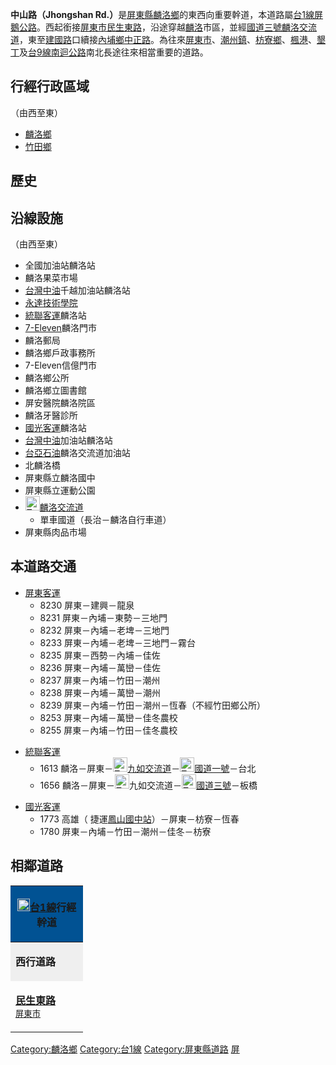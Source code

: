 {{Otheruses|中山路|other=同名或類似名的其它條目描述}}
'''中山路（Jhongshan Rd.）'''是[[屏東縣|屏東縣]][[麟洛鄉|麟洛鄉]]的東西向重要幹道，本道路屬[[台1線|台1線]][[屏鵝公路|屏鵝公路]]。西起銜接[[屏東市|屏東市]][[民生路_(屏東市)|民生東路]]，沿途穿越[[麟洛鄉|麟洛]]市區，並經[[福爾摩沙高速公路|國道三號]][[麟洛交流道|麟洛交流道]]，東至[[建國路_(內埔鄉)|建國路]]口續接[[內埔鄉|內埔鄉]][[中正路_(內埔鄉)|中正路]]。為往來[[屏東市|屏東市]]、[[潮州鎮|潮州鎮]]、[[枋寮鄉|枋寮鄉]]、[[枋山鄉|楓港]]、[[墾丁|墾丁]]及[[台9線|台9線]][[南迴公路|南迴公路]]南北長途往來相當重要的道路。

== 行經行政區域 ==
（由西至東）
* [[麟洛鄉|麟洛鄉]]
* [[竹田鄉|竹田鄉]]

== 歷史 ==
{{expand section}}

== 沿線設施 ==
（由西至東）
* 全國加油站麟洛站
* 麟洛果菜市場
* [[台灣中油|台灣中油]]千越加油站麟洛站
* [[永達技術學院|永達技術學院]]
* [[統聯客運|統聯客運]]麟洛站
* [[7-Eleven|7-Eleven]]麟洛門市
* 麟洛郵局
* 麟洛鄉戶政事務所
* 7-Eleven信億門市
* 麟洛鄉公所
* 麟洛鄉立圖書館
* 屏安醫院麟洛院區
* 麟洛牙醫診所
* [[國光客運|國光客運]]麟洛站
* [[台灣中油|台灣中油]]加油站麟洛站
* [[台塑關係企業|台亞石油]]麟洛交流道加油站
* 北麟洛橋
* 屏東縣立麟洛國中
* 屏東縣立運動公園
* [[File:TWHW3.svg|23px]][[麟洛交流道|麟洛交流道]]
** 單車國道（長治－麟洛自行車道）
* 屏東縣肉品市場

== 本道路交通 ==
* [[屏東客運|屏東客運]]
** 8230 屏東－建興－龍泉
** 8231 屏東－內埔－東勢－三地門
** 8232 屏東－內埔－老埤－三地門
** 8233 屏東－內埔－老埤－三地門－霧台
** 8235 屏東－西勢－內埔－佳佐
** 8236 屏東－內埔－萬巒－佳佐
** 8237 屏東－內埔－竹田－潮州
** 8238 屏東－內埔－萬巒－潮州
** 8239 屏東－內埔－竹田－潮州－恆春（不經竹田鄉公所）
** 8253 屏東－內埔－萬巒－佳冬農校
** 8255 屏東－內埔－竹田－佳冬農校

* [[統聯客運|統聯客運]]
** 1613 麟洛－屏東－[[File:TWHW3.svg|23px]][[九如交流道|九如交流道]]－[[File:TWHW1.svg|23px]][[中山高速公路|國道一號]]－台北
** 1656 麟洛－屏東－[[File:TWHW3.svg|23px]]九如交流道－[[File:TWHW3.svg|23px]][[福爾摩沙高速公路|國道三號]]－板橋

* [[國光客運|國光客運]]
** 1773 高雄（<!-- 注释出：[[File:Kaohsiung_Metro_Logo(Logo_Only).svg|25px]] -->捷運[[鳳山國中站|鳳山國中站]]）－屏東－枋寮－恆春
** 1780 屏東－內埔－竹田－潮州－佳冬－枋寮

== 相鄰道路 ==
{|  class="toccolours" border="1" cellpadding="4" style="margin: 0 auto; border-collapse: collapse; text-align: center; white-space:nowrap;"
|-

! colspan="5" style="background: #015293;" | '''[[File:TW_PHW1.svg|20px]][[台1線|台1線]]行經幹道'''
|-
| style="background: #efefef;" | '''西行道路'''
| colspan="3" style="background: #efefef;"   |'''[[屏東縣|屏東縣]]段'''
| style="background: #efefef;" | '''東行道路'''
|-
| style="width:100px; height:70px;"| '''[[民生路_(屏東市)|民生東路]]'''<br /><small>[[屏東市|屏東市]]</small>
| width="1px" style="background: #015293;"|
|  style="width:150px; height:70px" | '''中山路'''<br /><small>[[麟洛鄉|麟洛]]、[[竹田鄉|竹田鄉]]</small>
| width="1px" style="background: #015293;"|
| style="width:100px; height:70px;" | '''[[中正路_(內埔鄉)|中正路]]'''<br /><small>[[內埔鄉|內埔鄉]]</small>
{| border="0"
|}
|}

{{DEFAULTSORT:Jhongshan}}
[[Category:麟洛鄉|Category:麟洛鄉]]
[[Category:台1線|Category:台1線]]
[[Category:屏東縣道路|Category:屏東縣道路]]
[[Category:以孫中山命名的臺灣道路|屏]]